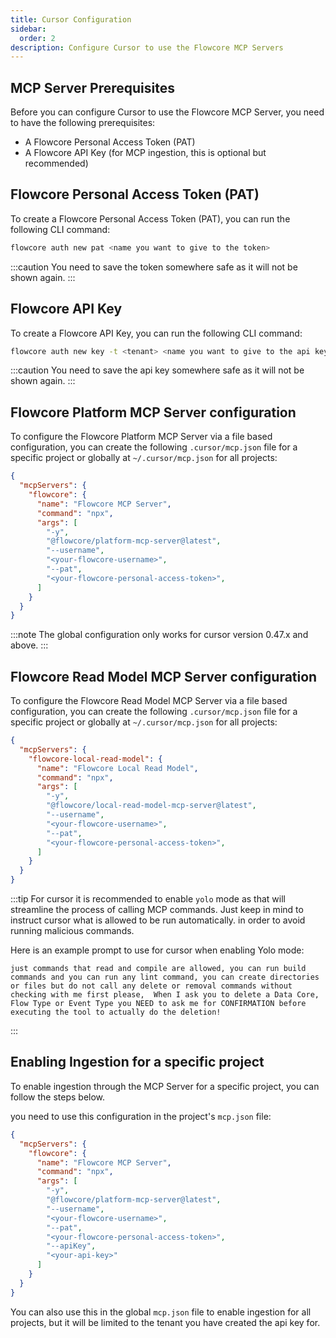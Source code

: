 ```yaml
---
title: Cursor Configuration
sidebar:
  order: 2
description: Configure Cursor to use the Flowcore MCP Servers
---
```




## MCP Server Prerequisites

Before you can configure Cursor to use the Flowcore MCP Server, you need to have the following prerequisites:

- A Flowcore Personal Access Token (PAT)
- A Flowcore API Key (for MCP ingestion, this is optional but recommended)

## Flowcore Personal Access Token (PAT)

To create a Flowcore Personal Access Token (PAT), you can run the following CLI command:

```bash
flowcore auth new pat <name you want to give to the token>
```

:::caution
You need to save the token somewhere safe as it will not be shown again.
:::

## Flowcore API Key

To create a Flowcore API Key, you can run the following CLI command:

```bash
flowcore auth new key -t <tenant> <name you want to give to the api key>
```

:::caution
You need to save the api key somewhere safe as it will not be shown again.
:::

## Flowcore Platform MCP Server configuration

To configure the Flowcore Platform MCP Server via a file based configuration, you can create the following `.cursor/mcp.json` file for a specific project or globally at `~/.cursor/mcp.json` for all projects:

```json
{
  "mcpServers": {
    "flowcore": {
      "name": "Flowcore MCP Server",
      "command": "npx",
      "args": [
        "-y",
        "@flowcore/platform-mcp-server@latest",
        "--username",
        "<your-flowcore-username>",
        "--pat",
        "<your-flowcore-personal-access-token>",
      ]
    }
  }
}
```

:::note
The global configuration only works for cursor version 0.47.x and above.
:::

## Flowcore Read Model MCP Server configuration

To configure the Flowcore Read Model MCP Server via a file based configuration, you can create the following `.cursor/mcp.json` file for a specific project or globally at `~/.cursor/mcp.json` for all projects:

```json
{
  "mcpServers": {
    "flowcore-local-read-model": {
      "name": "Flowcore Local Read Model",
      "command": "npx",
      "args": [
        "-y",
        "@flowcore/local-read-model-mcp-server@latest",
        "--username",
        "<your-flowcore-username>",
        "--pat",
        "<your-flowcore-personal-access-token>",
      ]
    }
  }
}
```

:::tip
For cursor it is recommended to enable `yolo` mode as that will streamline the process of calling MCP commands. Just keep in mind to instruct cursor what is allowed to be run automatically. in order to avoid running malicious commands.

Here is an example prompt to use for cursor when enabling Yolo mode:

```
just commands that read and compile are allowed, you can run build commands and you can run any lint command, you can create directories or files but do not call any delete or removal commands without checking with me first please,  When I ask you to delete a Data Core, Flow Type or Event Type you NEED to ask me for CONFIRMATION before executing the tool to actually do the deletion!
```
:::

## Enabling Ingestion for a specific project

To enable ingestion through the MCP Server for a specific project, you can follow the steps below.

you need to use this configuration in the project's `mcp.json` file:

```json
{
  "mcpServers": {
    "flowcore": {
      "name": "Flowcore MCP Server",
      "command": "npx",
      "args": [
        "-y",
        "@flowcore/platform-mcp-server@latest",
        "--username",
        "<your-flowcore-username>",
        "--pat",
        "<your-flowcore-personal-access-token>",
        "--apiKey",
        "<your-api-key>"
      ]
    }
  }
}
```

You can also use this in the global `mcp.json` file to enable ingestion for all projects, but it will be limited to the tenant you have created the api key for.